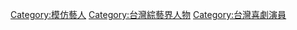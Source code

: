 [[Category:模仿藝人|Category:模仿藝人]]
[[Category:台灣綜藝界人物|Category:台灣綜藝界人物]]
[[Category:台灣喜劇演員|Category:台灣喜劇演員]]